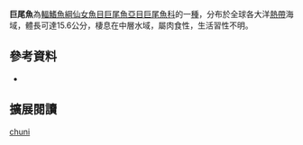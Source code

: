 {{Speciesbox 
| taxon = Gigantura chuni 
| image = Gigantura chuni.png
| image_width = 275px
| image_caption = 巨尾魚 ''Gigantura chuni''
| status = LC
| status_system = IUCN3.1
| authority =  [[Brauer|Brauer]], 1901
| synonyms = *''Gigantura vorax'',Regan, 1925 
|}}

'''巨尾魚'''為[[輻鰭魚綱|輻鰭魚綱]][[仙女魚目|仙女魚目]][[巨尾魚亞目|巨尾魚亞目]][[巨尾魚科|巨尾魚科]]的一[[種|種]]，分布於全球各大洋[[熱帶|熱帶]]海域，體長可達15.6公分，棲息在中層水域，屬肉食性，生活習性不明。

==參考資料==
*{{FishBase_species|genus=Gigantura|species=chuni|year=2016|month=7}}

== 擴展閱讀 == 
{{refbegin}}
{{wikispecies-inline|Gigantura chuni|巨尾魚}}
{{refend}}
{{Taxonbar|from=Q1937757}}

[[Category:巨尾魚屬|chuni]]